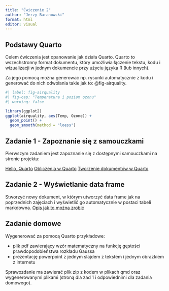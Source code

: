 ```yaml
---
title: "Ćwiczenie 2"
author: "Jerzy Baranowski"
format: html
editor: visual
---
```


## Podstawy Quarto

Celem ćwiczenia jest opanowanie jak działa Quarto. Quarto to wszechstronny format dokumentu, który umożliwia łączenie tekstu, kodu i wizualizacji w jednym dokumencie przy użyciu języka R (lub innych).

Za jego pomocą można generować np. rysunki automatycznie z kodu i generować do nich odwołania takie jak to: @fig-airquality.

```r
#| label: fig-airquality
#| fig-cap: "Temperatura i poziom ozonu"
#| warning: false

library(ggplot2)
ggplot(airquality, aes(Temp, Ozone)) + 
  geom_point() + 
  geom_smooth(method = "loess")
```

## Zadanie 1 - Zapoznanie się z samouczkami

Pierwszym zadaniem jest zapoznanie się z dostępnymi samouczkami na stronie projektu:

[Hello, Quarto](https://quarto.org/docs/get-started/hello/rstudio.html) [Obliczenia w Quarto](https://quarto.org/docs/get-started/computations/rstudio.html) [Tworzenie dokumentów w Quarto](https://quarto.org/docs/get-started/computations/rstudio.html)


## Zadanie 2 - Wyświetlanie data frame

Stworzyć nowy dokument, w którym utworzyć data frame jak na poprzednich zajęciach i wyświetlić go automatycznie w postaci tabeli markdowna. [Opis jak to można zrobić](https://quarto.org/docs/computations/r.html)


## Zadanie domowe

Wygenerować za pomocą Quarto przykładowe:

-   plik pdf zawierający wzór matematyczny na funkcję gęstości prawdopodobieństwa rozkładu Gaussa
-   prezentację powerpoint z jednym slajdem z tekstem i jednym obrazkiem z internetu

Sprawozdanie ma zawierać plik zip z kodem w plikach qmd oraz wygenerowanymi plikami (stroną dla zad 1 i odpowiednimi dla zadania domowego).